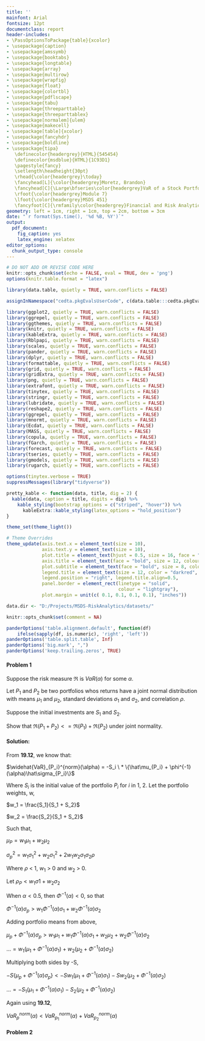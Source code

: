 ```yaml
---
title: ''
mainfont: Arial
fontsize: 12pt
documentclass: report
header-includes:
- \PassOptionsToPackage{table}{xcolor}
- \usepackage{caption}
- \usepackage{amssymb}
- \usepackage{booktabs}
- \usepackage{longtable}
- \usepackage{array}
- \usepackage{multirow}
- \usepackage{wrapfig}
- \usepackage{float}
- \usepackage{colortbl}
- \usepackage{pdflscape}
- \usepackage{tabu}
- \usepackage{threeparttable}
- \usepackage{threeparttablex}
- \usepackage[normalem]{ulem}
- \usepackage{makecell}
- \usepackage[table]{xcolor}
- \usepackage{fancyhdr}
- \usepackage{boldline}
- \usepackage{tipa}
   \definecolor{headergrey}{HTML}{545454}
   \definecolor{msdblue}{HTML}{1C93D1}
   \pagestyle{fancy}
   \setlength\headheight{30pt}
   \rhead{\color{headergrey}\today}
   \fancyhead[L]{\color{headergrey}Moretz, Brandon}
   \fancyhead[C]{\Large\bfseries\color{headergrey}VaR of a Stock Portfolio}
   \rfoot{\color{headergrey}Module 7}
   \lfoot{\color{headergrey}MSDS 451}
   \fancyfoot[C]{\rmfamily\color{headergrey}Financial and Risk Analytics}
geometry: left = 1cm, right = 1cm, top = 2cm, bottom = 3cm
date: "`r format(Sys.time(), '%d %B, %Y')`"
output:
  pdf_document:
    fig_caption: yes
    latex_engine: xelatex
editor_options: 
  chunk_output_type: console
---
```



```r

# DO NOT ADD OR REVISE CODE HERE
knitr::opts_chunk$set(echo = FALSE, eval = TRUE, dev = 'png')
options(knitr.table.format = "latex")

```

```r

library(data.table, quietly = TRUE, warn.conflicts = FALSE)

assignInNamespace("cedta.pkgEvalsUserCode", c(data.table:::cedta.pkgEvalsUserCode, "rtvs"), "data.table")

library(ggplot2, quietly = TRUE, warn.conflicts = FALSE)
library(ggrepel, quietly = TRUE, warn.conflicts = FALSE)
library(ggthemes, quietly = TRUE, warn.conflicts = FALSE)
library(knitr, quietly = TRUE, warn.conflicts = FALSE)
library(kableExtra, quietly = TRUE, warn.conflicts = FALSE)
library(Rblpapi, quietly = TRUE, warn.conflicts = FALSE)
library(scales, quietly = TRUE, warn.conflicts = FALSE)
library(pander, quietly = TRUE, warn.conflicts = FALSE)
library(dplyr, quietly = TRUE, warn.conflicts = FALSE)
library(formattable, quietly = TRUE, warn.conflicts = FALSE)
library(grid, quietly = TRUE, warn.conflicts = FALSE)
library(gridExtra, quietly = TRUE, warn.conflicts = FALSE)
library(png, quietly = TRUE, warn.conflicts = FALSE)
library(extrafont, quietly = TRUE, warn.conflicts = FALSE)
library(tinytex, quietly = TRUE, warn.conflicts = FALSE)
library(stringr, quietly = TRUE, warn.conflicts = FALSE)
library(lubridate, quietly = TRUE, warn.conflicts = FALSE)
library(reshape2, quietly = TRUE, warn.conflicts = FALSE)
library(ggrepel, quietly = TRUE, warn.conflicts = FALSE)
library(mnormt, quietly = TRUE, warn.conflicts = FALSE)
library(Ecdat, quietly = TRUE, warn.conflicts = FALSE)
library(MASS, quietly = TRUE, warn.conflicts = FALSE)
library(copula, quietly = TRUE, warn.conflicts = FALSE)
library(fGarch, quietly = TRUE, warn.conflicts = FALSE)
library(forecast, quietly = TRUE, warn.conflicts = FALSE)
library(tseries, quietly = TRUE, warn.conflicts = FALSE)
library(gmodels, quietly = TRUE, warn.conflicts = FALSE)
library(rugarch, quietly = TRUE, warn.conflicts = FALSE)

options(tinytex.verbose = TRUE)
suppressMessages(library("tidyverse"))

pretty_kable <- function(data, title, dig = 2) {
  kable(data, caption = title, digits = dig) %>%
    kable_styling(bootstrap_options = c("striped", "hover")) %>%
      kableExtra::kable_styling(latex_options = "hold_position")
}

theme_set(theme_light())

# Theme Overrides
theme_update(axis.text.x = element_text(size = 10),
             axis.text.y = element_text(size = 10),
             plot.title = element_text(hjust = 0.5, size = 16, face = "bold", color = "darkgreen"),
             axis.title = element_text(face = "bold", size = 12, colour = "steelblue4"),
             plot.subtitle = element_text(face = "bold", size = 8, colour = "darkred"),
             legend.title = element_text(size = 12, color = "darkred", face = "bold"),
             legend.position = "right", legend.title.align=0.5,
             panel.border = element_rect(linetype = "solid", 
                                         colour = "lightgray"), 
             plot.margin = unit(c( 0.1, 0.1, 0.1, 0.1), "inches"))

data.dir <- "D:/Projects/MSDS-RiskAnalytics/datasets/"

```

```r

knitr::opts_chunk$set(comment = NA)

panderOptions('table.alignment.default', function(df)
    ifelse(sapply(df, is.numeric), 'right', 'left'))
panderOptions('table.split.table', Inf)
panderOptions('big.mark', ",")
panderOptions('keep.trailing.zeros', TRUE)

```

#### Problem 1

Suppose the risk measure $\Re$ is $VaR(\alpha)$ for some $\alpha$.

Let $P_1$ and $P_2$ be two portfolios whos returns have a joint normal distribution with means $\mu_1$ and $\mu_2$, standard deviations $\sigma_1$ and $\sigma_2$, and correlation $\rho$.

Suppose the initial investments are $S_1$ and $S_2$.

Show that $\Re(P_1 + P_2) <= \Re(P_1) + \Re(P_2)$ under joint normality.

#### Solution:

From __19.12__, we know that:

\setlength{\leftskip}{2cm}

$\widehat{VaR}_{P_i}^{norm}(\alpha) = -S_i \ * \{\hat\mu_{P_i} + \phi^{-1}(\alpha)\hat\sigma_{P_i}\}$

\setlength{\leftskip}{0pt}

Where $S_i$ is the initial value of the portfolio $P_i$ for $i$ in 1, 2. Let the portfolio weights, w,

\setlength{\leftskip}{2cm}
   
$w_1 = \frac{S_1}{S_1 + S_2}$

$w_2 = \frac{S_2}{S_1 + S_2}$

\setlength{\leftskip}{0pt}

Such that,

\setlength{\leftskip}{2cm}

$\mu_P = w_1\mu_1 + w_2\mu_2$

$\sigma^2_p = w_1\sigma^2_1 + w_2\sigma^2_1 + 2w_1w_2\sigma_1\sigma_2\rho$

\setlength{\leftskip}{0pt}

Where $\rho$ < 1, $w_1$ > 0 and $w_2$ > 0.

\setlength{\leftskip}{2cm}

Let $\rho_P < w_1\sigma1 + w_2\sigma_2$

\setlength{\leftskip}{0pt}

When $\alpha < 0.5$, then $\Phi^{-1}(\alpha) < 0$, so that

\setlength{\leftskip}{2cm}

$\Phi^{-1}(\alpha)\sigma_p > w_1\Phi^{-1}(\alpha)\sigma_1 + w_2\Phi^{-1}(\alpha)\sigma_2$

\setlength{\leftskip}{0pt}

Adding portfolio means from above,

\setlength{\leftskip}{2cm}

$\mu_p + \Phi^{-1}(\alpha)\sigma_p > w_1\mu_1 + w_1\Phi^{-1}(\alpha)\sigma_1 + w_2\mu_2 + w_2\Phi^{-1}(\alpha)\sigma_2$

$\ldots = w_1(\mu_1 + \Phi^{-1}(\alpha)\sigma_1) + w_2(\mu_2 + \Phi^{-1}(\alpha)\sigma_2)$

\setlength{\leftskip}{0pt}

Multiplying both sides by -S,

\setlength{\leftskip}{2cm}

$-S\{\mu_p + \Phi^{-1}(\alpha)\sigma_p\} < -Sw_1(\mu_1 + \Phi^{-1}(\alpha)\sigma_1) - Sw_2(\mu_2 + \Phi^{-1}(\alpha)\sigma_2)$

$\ldots = -S_1(\mu_1 + \Phi^{-1}(\alpha)\sigma_1) - S_2(\mu_2 + \Phi^{-1}(\alpha)\sigma_2)$

\setlength{\leftskip}{0pt}

Again using __19.12__,

\setlength{\leftskip}{2cm}

$VaR_{p}^{norm}(\alpha) < VaR_{p_1}^{norm}(\alpha) + VaR_{p_2}^{norm}(\alpha)$

\setlength{\leftskip}{0pt}

#### Problem 2

```r


```

